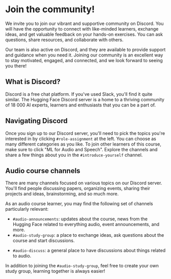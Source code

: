 # Join the community!

We invite you to join our vibrant and supportive community on Discord. You will have the opportunity to connect with
like-minded learners, exchange ideas, and get valuable feedback on your hands-on exercises. You can ask questions,
share resources, and collaborate with others.

Our team is also active on Discord, and they are available to provide support and guidance when you need
it. Joining our community is an excellent way to stay motivated, engaged, and connected, and we look forward to seeing
you there!

## What is Discord?

Discord is a free chat platform. If you've used Slack, you'll find it quite similar. The Hugging Face Discord server
is a home to a thriving community of 18 000 AI experts, learners and enthusiasts that you can be a part of.

## Navigating Discord

Once you sign up to our Discord server, you'll need to pick the topics you're interested in by clicking `#role-assignment`
at the left. You can choose as many different categories as you like. To join other learners of this course, make sure
to click "ML for Audio and Speech".
Explore the channels and share a few things about you in the `#introduce-yourself` channel.

## Audio course channels

There are many channels focused on various topics on our Discord server. You'll find people discussing papers, organizing
events, sharing their projects and ideas, brainstorming, and so much more.

As an audio course learner, you may find the following set of channels particularly relevant:

* `#audio-announcements`: updates about the course, news from the Hugging Face related to everything audio, event announcements, and more.
* `#audio-study-group`: a place to exchange ideas, ask questions about the course and start discussions.
<!--  TODO: create this study group on Discord -->
* `#audio-discuss`: a general place to have discussions about things related to audio.

In addition to joining the `#audio-study-group`, feel free to create your own study group, learning together is always easier!